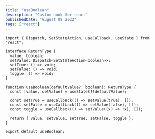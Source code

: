 ```yaml
---
title: "useBoolean"
description: "Custom hook for react"
publishedDate: "August 08 2022"
tags: ["react"]
---
```


```tsx
import { Dispatch, SetStateAction, useCallback, useState } from "react";

interface ReturnType {
  value: boolean;
  setValue: Dispatch<SetStateAction<boolean>>;
  setTrue: () => void;
  setFalse: () => void;
  toggle: () => void;
}

function useBoolean(defaultValue?: boolean): ReturnType {
  const [value, setValue] = useState(!!defaultValue);

  const setTrue = useCallback(() => setValue(true), []);
  const setFalse = useCallback(() => setValue(false), []);
  const toggle = useCallback(() => setValue((x) => !x), []);

  return { value, setValue, setTrue, setFalse, toggle };
}

export default useBoolean;
```
